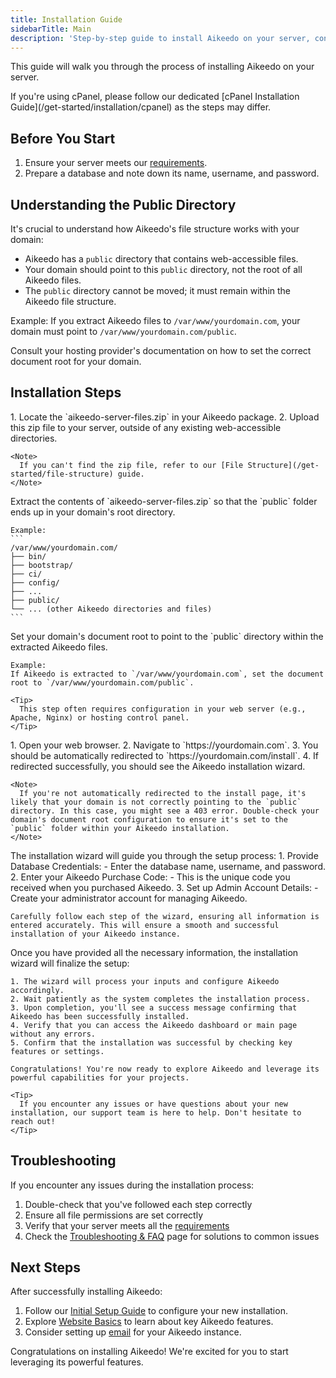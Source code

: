 ```yaml
---
title: Installation Guide
sidebarTitle: Main
description: 'Step-by-step guide to install Aikeedo on your server, configure the public directory, and complete the installation wizard.'
---
```



This guide will walk you through the process of installing Aikeedo on your server.

<Note>
  If you're using cPanel, please follow our dedicated [cPanel Installation Guide](/get-started/installation/cpanel) as the steps may differ.
</Note>

## Before You Start

1. Ensure your server meets our [requirements](/get-started/server-requirements).
2. Prepare a database and note down its name, username, and password.

## Understanding the Public Directory

It's crucial to understand how Aikeedo's file structure works with your domain:

- Aikeedo has a `public` directory that contains web-accessible files.
- Your domain should point to this `public` directory, not the root of all Aikeedo files.
- The `public` directory cannot be moved; it must remain within the Aikeedo file structure.

Example:
If you extract Aikeedo files to `/var/www/yourdomain.com`, your domain must point to `/var/www/yourdomain.com/public`.

<Tip>
  Consult your hosting provider's documentation on how to set the correct document root for your domain.
</Tip>

## Installation Steps

<Steps>
  <Step title="Upload Aikeedo Files">
    1. Locate the `aikeedo-server-files.zip` in your Aikeedo package.
    2. Upload this zip file to your server, outside of any existing web-accessible directories.

    <Note>
      If you can't find the zip file, refer to our [File Structure](/get-started/file-structure) guide.
    </Note>
  </Step>

  <Step title="Extract Files">
    Extract the contents of `aikeedo-server-files.zip` so that the `public` folder ends up in your domain's root directory.
 
    Example:
    ```
    /var/www/yourdomain.com/
    ├── bin/
    ├── bootstrap/
    ├── ci/
    ├── config/
    ├── ...
    ├── public/
    └── ... (other Aikeedo directories and files)
    ```
  </Step>

  <Step title="Configure Domain">
    Set your domain's document root to point to the `public` directory within the extracted Aikeedo files.

    Example:
    If Aikeedo is extracted to `/var/www/yourdomain.com`, set the document root to `/var/www/yourdomain.com/public`.

    <Tip>
      This step often requires configuration in your web server (e.g., Apache, Nginx) or hosting control panel.
    </Tip>
  </Step>

  <Step title="Access the Install Page">
    1. Open your web browser.
    2. Navigate to `https://yourdomain.com`.
    3. You should be automatically redirected to `https://yourdomain.com/install`.
    4. If redirected successfully, you should see the Aikeedo installation wizard.

    <Note>
      If you're not automatically redirected to the install page, it's likely that your domain is not correctly pointing to the `public` directory. In this case, you might see a 403 error. Double-check your domain's document root configuration to ensure it's set to the `public` folder within your Aikeedo installation.
    </Note>
  </Step>

  <Step title="Follow On-Screen Instructions">
    The installation wizard will guide you through the setup process:
    1. Provide Database Credentials:
       - Enter the database name, username, and password.
    2. Enter your Aikeedo Purchase Code:
       - This is the unique code you received when you purchased Aikeedo.
    3. Set up Admin Account Details:
       - Create your administrator account for managing Aikeedo.
    
    Carefully follow each step of the wizard, ensuring all information is entered accurately. This will ensure a smooth and successful installation of your Aikeedo instance.
  </Step>

  <Step title="Complete Installation">
    Once you have provided all the necessary information, the installation wizard will finalize the setup:

    1. The wizard will process your inputs and configure Aikeedo accordingly.
    2. Wait patiently as the system completes the installation process.
    3. Upon completion, you'll see a success message confirming that Aikeedo has been successfully installed.
    4. Verify that you can access the Aikeedo dashboard or main page without any errors.
    5. Confirm that the installation was successful by checking key features or settings.

    Congratulations! You're now ready to explore Aikeedo and leverage its powerful capabilities for your projects.

    <Tip>
      If you encounter any issues or have questions about your new installation, our support team is here to help. Don't hesitate to reach out!
    </Tip>
  </Step>
</Steps>

## Troubleshooting

If you encounter any issues during the installation process:

1. Double-check that you've followed each step correctly
2. Ensure all file permissions are set correctly
3. Verify that your server meets all the [requirements](/get-started/server-requirements)
4. Check the [Troubleshooting & FAQ](/get-started/troubleshooting) page for solutions to common issues

## Next Steps

After successfully installing Aikeedo:

1. Follow our [Initial Setup Guide](/get-started/initial-setup) to configure your new installation.
2. Explore [Website Basics](/website-basics/essentials) to learn about key Aikeedo features.
3. Consider setting up [email](/email/mailer) for your Aikeedo instance.

Congratulations on installing Aikeedo! We're excited for you to start leveraging its powerful features.

<Support />

